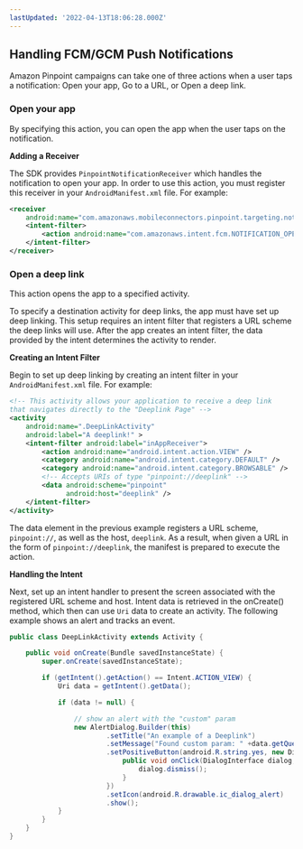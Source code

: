 ```yaml
---
lastUpdated: '2022-04-13T18:06:28.000Z'
---
```

## Handling FCM/GCM Push Notifications

Amazon Pinpoint campaigns can take one of three actions when a user taps a notification: Open your app, Go to a URL, or Open a deep link.

### Open your app

By specifying this action, you can open the app when the user taps on the notification.

**Adding a Receiver**

The SDK provides `PinpointNotificationReceiver` which handles the notification to open your app. In order to use this action, you must register this receiver in your `AndroidManifest.xml` file. For example:

```xml
<receiver
    android:name="com.amazonaws.mobileconnectors.pinpoint.targeting.notification.PinpointNotificationReceiver" android:exported="false" >
    <intent-filter>
        <action android:name="com.amazonaws.intent.fcm.NOTIFICATION_OPEN" />
    </intent-filter>
</receiver>
```

### Open a deep link

This action opens the app to a specified activity.

To specify a destination activity for deep links, the app must have set up deep linking. This setup requires an intent filter that registers a URL scheme the deep links will use. After the app creates an intent filter, the data provided by the intent determines the activity to render.

**Creating an Intent Filter**

Begin to set up deep linking by creating an intent filter in your `AndroidManifest.xml` file. For example:

```xml
<!-- This activity allows your application to receive a deep link
that navigates directly to the "Deeplink Page" -->
<activity
    android:name=".DeepLinkActivity"
    android:label="A deeplink!" >
    <intent-filter android:label="inAppReceiver">
        <action android:name="android.intent.action.VIEW" />
        <category android:name="android.intent.category.DEFAULT" />
        <category android:name="android.intent.category.BROWSABLE" />
        <!-- Accepts URIs of type "pinpoint://deeplink" -->
        <data android:scheme="pinpoint"
              android:host="deeplink" />
    </intent-filter>
</activity>
```

The data element in the previous example registers a URL scheme, `pinpoint://`, as well as the host, `deeplink`. As a result, when given a URL in the form of `pinpoint://deeplink`, the manifest is prepared to execute the action.

**Handling the Intent**

Next, set up an intent handler to present the screen associated with the registered URL scheme and host. Intent data is retrieved in the onCreate() method, which then can use `Uri` data to create an activity. The following example shows an alert and tracks an event.

```java
public class DeepLinkActivity extends Activity {

    public void onCreate(Bundle savedInstanceState) {
        super.onCreate(savedInstanceState);

        if (getIntent().getAction() == Intent.ACTION_VIEW) {
            Uri data = getIntent().getData();

            if (data != null) {

                // show an alert with the "custom" param
                new AlertDialog.Builder(this)
                        .setTitle("An example of a Deeplink")
                        .setMessage("Found custom param: " +data.getQueryParameter("custom"))
                        .setPositiveButton(android.R.string.yes, new DialogInterface.OnClickListener() {
                            public void onClick(DialogInterface dialog, int which) {
                                dialog.dismiss();
                            }
                        })
                        .setIcon(android.R.drawable.ic_dialog_alert)
                        .show();
            }
        }
    }
}
```
